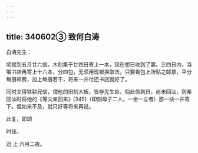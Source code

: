 ```yaml
---
---
---
```

title: 340602③ 致何白涛
---




白涛先生：

顷接到五月廿六信。木刻集于廿四日寄上一本，现在想已收到了罢。三四日内，当嘱书店再寄上十六本，分四包，无须用现银换取法，只要看包上所贴之邮票，平分每册邮费，加上每册若干，将来一并付还书店就好了。

同时又得铁耕兄信，谓他的旧刻木板，皆存先生处。倘此信到日，尚未回汕，则希回汕时将他的《等父亲回来》[345]（即刻母子二人，一坐一立者）那一块一并寄下。但如来不及，就只好等将来再说。

此复，即颂

时绥。

迅 上 六月二夜。